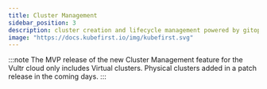 ```yaml
---
title: Cluster Management
sidebar_position: 3
description: cluster creation and lifecycle management powered by gitops
image: "https://docs.kubefirst.io/img/kubefirst.svg"
---
```


:::note
The MVP release of the new Cluster Management feature for the Vultr cloud only includes Virtual clusters. Physical clusters added in a patch release in the coming days.
:::


<CLUSTERS />
